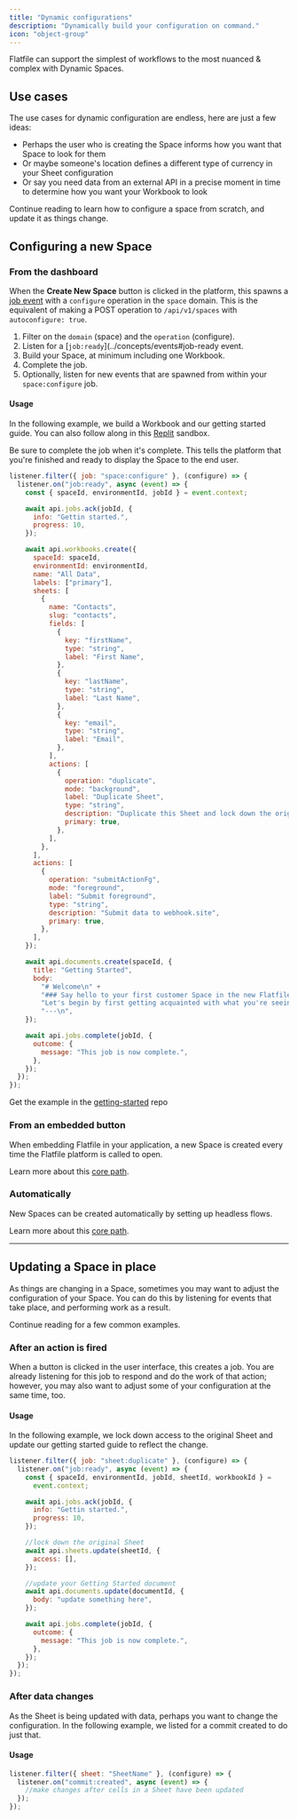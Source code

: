 ```yaml
---
title: "Dynamic configurations"
description: "Dynamically build your configuration on command."
icon: "object-group"
---
```


Flatfile can support the simplest of workflows to the most nuanced & complex with Dynamic Spaces.

## Use cases

The use cases for dynamic configuration are endless, here are just a few ideas:

- Perhaps the user who is creating the Space informs how you want that Space to look for them
- Or maybe someone's location defines a different type of currency in your Sheet configuration
- Or say you need data from an external API in a precise moment in time to determine how you want your Workbook to look

Continue reading to learn how to configure a space from scratch, and update it as things change.

## Configuring a new Space

### From the dashboard

When the **Create New Space** button is clicked in the platform, this spawns a [job event](../concepts/events#job-ready) with a `configure` operation in the `space` domain. This is the equivalent of making a POST operation to `/api/v1/spaces` with `autoconfigure: true`.

1. Filter on the `domain` (space) and the `operation` (configure).
2. Listen for a [`job:ready`](../concepts/events#job-ready event.
3. Build your Space, at minimum including one Workbook.
4. Complete the job.
5. Optionally, listen for new events that are spawned from within your `space:configure` job.

#### Usage

In the following example, we build a Workbook and our getting started guide.
You can also follow along in this [Replit](https://replit.com/@flatfile/configure-a-space#index.js) sandbox.

<Tip>
  Be sure to complete the job when it's complete. This tells the platform that
  you're finished and ready to display the Space to the end user.
</Tip>

```jsx listener.js
listener.filter({ job: "space:configure" }, (configure) => {
  listener.on("job:ready", async (event) => {
    const { spaceId, environmentId, jobId } = event.context;

    await api.jobs.ack(jobId, {
      info: "Gettin started.",
      progress: 10,
    });

    await api.workbooks.create({
      spaceId: spaceId,
      environmentId: environmentId,
      name: "All Data",
      labels: ["primary"],
      sheets: [
        {
          name: "Contacts",
          slug: "contacts",
          fields: [
            {
              key: "firstName",
              type: "string",
              label: "First Name",
            },
            {
              key: "lastName",
              type: "string",
              label: "Last Name",
            },
            {
              key: "email",
              type: "string",
              label: "Email",
            },
          ],
          actions: [
            {
              operation: "duplicate",
              mode: "background",
              label: "Duplicate Sheet",
              type: "string",
              description: "Duplicate this Sheet and lock down the original.",
              primary: true,
            },
          ],
        },
      ],
      actions: [
        {
          operation: "submitActionFg",
          mode: "foreground",
          label: "Submit foreground",
          type: "string",
          description: "Submit data to webhook.site",
          primary: true,
        },
      ],
    });

    await api.documents.create(spaceId, {
      title: "Getting Started",
      body:
        "# Welcome\n" +
        "### Say hello to your first customer Space in the new Flatfile!\n" +
        "Let's begin by first getting acquainted with what you're seeing in your Space initially.\n" +
        "---\n",
    });

    await api.jobs.complete(jobId, {
      outcome: {
        message: "This job is now complete.",
      },
    });
  });
});
```

Get the example in the [getting-started](https://github.com/FlatFilers/getting-started/blob/main/space-configure.js) repo

### From an embedded button

When embedding Flatfile in your application, a new Space is created every time
the Flatfile platform is called to open.

Learn more about this [core path](../core-paths/embedding).

### Automatically

New Spaces can be created automatically by setting up headless flows.

Learn more about this [core path](../core-paths/headless).

---

## Updating a Space in place

As things are changing in a Space, sometimes you may want to adjust the configuration of your Space.
You can do this by listening for events that take place, and performing work as a result.

Continue reading for a few common examples.

### After an action is fired

When a button is clicked in the user interface, this creates a job.
You are already listening for this job to respond and do the work of that action;
however, you may also want to adjust some of your configuration at the same time, too.

#### Usage

In the following example, we lock down access to the original Sheet
and update our getting started guide to reflect the change.

```jsx listener.js
listener.filter({ job: "sheet:duplicate" }, (configure) => {
  listener.on("job:ready", async (event) => {
    const { spaceId, environmentId, jobId, sheetId, workbookId } =
      event.context;

    await api.jobs.ack(jobId, {
      info: "Gettin started.",
      progress: 10,
    });

    //lock down the original Sheet
    await api.sheets.update(sheetId, {
      access: [],
    });

    //update your Getting Started document
    await api.documents.update(documentId, {
      body: "update something here",
    });

    await api.jobs.complete(jobId, {
      outcome: {
        message: "This job is now complete.",
      },
    });
  });
});
```

### After data changes

As the Sheet is being updated with data, perhaps you want to change the configuration.
In the following example, we listed for a commit created to do just that.

#### Usage

```jsx listener.js
listener.filter({ sheet: "SheetName" }, (configure) => {
  listener.on("commit:created", async (event) => {
    //make changes after cells in a Sheet have been updated
  });
});
```
